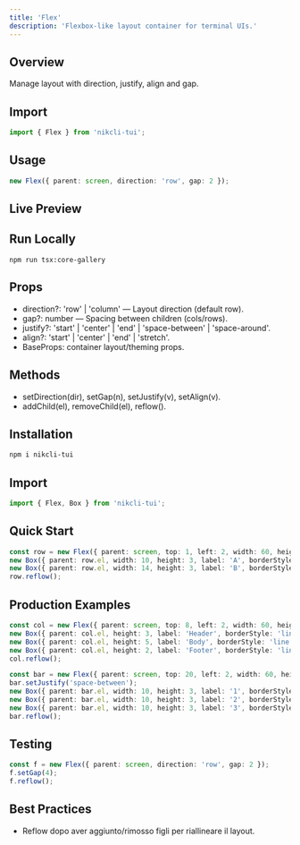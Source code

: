 ```yaml
---
title: 'Flex'
description: 'Flexbox-like layout container for terminal UIs.'
---
```


## Overview

Manage layout with direction, justify, align and gap.

## Import

```ts
import { Flex } from 'nikcli-tui';
```

## Usage

```ts
new Flex({ parent: screen, direction: 'row', gap: 2 });
```

## Live Preview

<Snippet file="previews/flex.mdx" />

## Run Locally

`npm run tsx:core-gallery`

## Props

- direction?: 'row' | 'column' — Layout direction (default row).
- gap?: number — Spacing between children (cols/rows).
- justify?: 'start' | 'center' | 'end' | 'space-between' | 'space-around'.
- align?: 'start' | 'center' | 'end' | 'stretch'.
- BaseProps: container layout/theming props.

## Methods

- setDirection(dir), setGap(n), setJustify(v), setAlign(v).
- addChild(el), removeChild(el), reflow().

## Installation

```bash
npm i nikcli-tui
```

## Import

```ts
import { Flex, Box } from 'nikcli-tui';
```

## Quick Start

```ts
const row = new Flex({ parent: screen, top: 1, left: 2, width: 60, height: 6, direction: 'row', gap: 2, borderStyle: 'line' });
new Box({ parent: row.el, width: 10, height: 3, label: 'A', borderStyle: 'line' });
new Box({ parent: row.el, width: 14, height: 3, label: 'B', borderStyle: 'line' });
row.reflow();
```

## Production Examples

<CodeGroup>

```typescript
const col = new Flex({ parent: screen, top: 8, left: 2, width: 60, height: 10, direction: 'column', gap: 1, borderStyle: 'line' });
new Box({ parent: col.el, height: 3, label: 'Header', borderStyle: 'line' });
new Box({ parent: col.el, height: 5, label: 'Body', borderStyle: 'line' });
new Box({ parent: col.el, height: 2, label: 'Footer', borderStyle: 'line' });
col.reflow();
```

```typescript
const bar = new Flex({ parent: screen, top: 20, left: 2, width: 60, height: 4, direction: 'row', gap: 2 });
bar.setJustify('space-between');
new Box({ parent: bar.el, width: 10, height: 3, label: '1', borderStyle: 'line' });
new Box({ parent: bar.el, width: 10, height: 3, label: '2', borderStyle: 'line' });
new Box({ parent: bar.el, width: 10, height: 3, label: '3', borderStyle: 'line' });
bar.reflow();
```

</CodeGroup>

## Testing

```ts
const f = new Flex({ parent: screen, direction: 'row', gap: 2 });
f.setGap(4);
f.reflow();
```

## Best Practices

- Reflow dopo aver aggiunto/rimosso figli per riallineare il layout.
